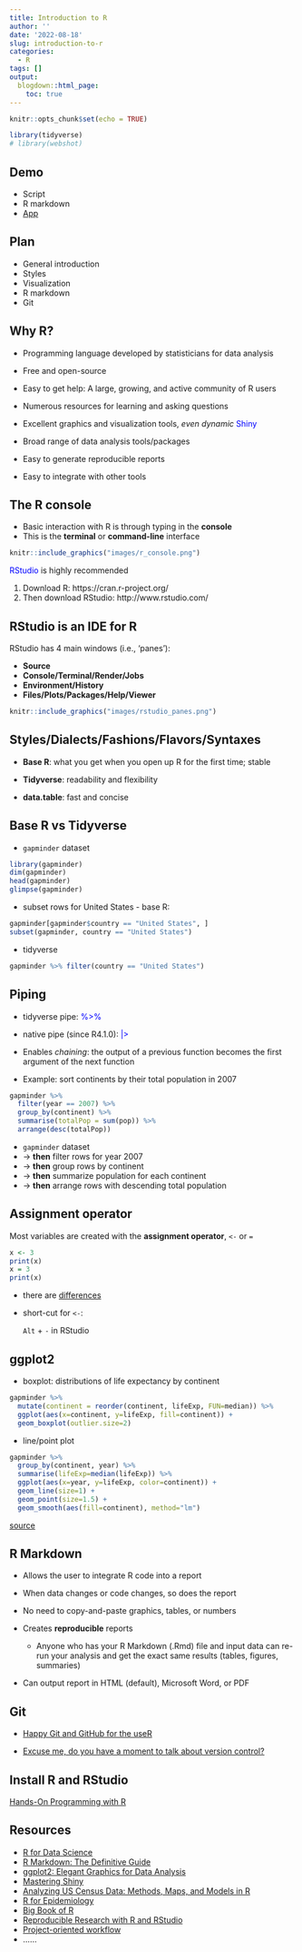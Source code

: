 ```yaml
---
title: Introduction to R
author: ''
date: '2022-08-18'
slug: introduction-to-r
categories:
  - R
tags: []
output:
  blogdown::html_page:
    toc: true 
---
```



```r
knitr::opts_chunk$set(echo = TRUE)

library(tidyverse)
# library(webshot)
```

## Demo

-   Script
-   R markdown
-   [App](https://sites.google.com/view/ganhualu/kids-math) 

## Plan

-   General introduction
-   Styles
-   Visualization
-   R markdown
-   Git

## Why R?

-   Programming language developed by statisticians for data analysis

-   Free and open-source

-   Easy to get help: A large, growing, and active community of R users

-   Numerous resources for learning and asking questions

-   Excellent graphics and visualization tools, *even dynamic* <span style="color:blue">Shiny</span>

-   Broad range of data analysis tools/packages

-   Easy to generate reproducible reports

-   Easy to integrate with other tools

## The R console

-   Basic interaction with R is through typing in the **console**
-   This is the **terminal** or **command-line** interface

```r
knitr::include_graphics("images/r_console.png")
```

<span style="color:blue">RStudio</span> is highly recommended

1.   Download R: https://cran.r-project.org/
2.   Then download RStudio: http://www.rstudio.com/

## RStudio is an IDE for R

RStudio has 4 main windows (i.e., 'panes'):

-   **Source** 
-   **Console/Terminal/Render/Jobs** 
-   **Environment/History** 
-   **Files/Plots/Packages/Help/Viewer**

```r
knitr::include_graphics("images/rstudio_panes.png")
```


## Styles/Dialects/Fashions/Flavors/Syntaxes

-   **Base R**: what you get when you open up R for the first time; stable

-   **Tidyverse**: readability and flexibility

-   **data.table**: fast and concise

## Base R vs Tidyverse

-   `gapminder` dataset

```r
library(gapminder)
dim(gapminder)
head(gapminder)
glimpse(gapminder)
```

-   subset rows for United States - base R:

```r
gapminder[gapminder$country == "United States", ]
subset(gapminder, country == "United States")
```

-   tidyverse
```r
gapminder %>% filter(country == "United States")
```

## Piping

-   tidyverse pipe: <span style="color:blue">%>%</span> 

-   native pipe (since R4.1.0): <span style="color:blue">|></span> 

-   Enables *chaining*: the output of a previous function becomes the first argument of the next function

-   Example: sort continents by their total population in 2007

```r
gapminder %>%
  filter(year == 2007) %>%
  group_by(continent) %>%
  summarise(totalPop = sum(pop)) %>%
  arrange(desc(totalPop))
```
  -   `gapminder` dataset 
  -   $\to$ **then** filter rows for year 2007 
  -   $\to$ **then** group rows by continent 
  -   $\to$ **then** summarize population for each continent 
  -   $\to$ **then** arrange rows with descending total population

## Assignment operator

Most variables are created with the **assignment operator**, `<-` or `=`

```r
x <- 3
print(x)
x = 3
print(x)
```

-   there are [differences](https://stackoverflow.com/questions/1741820/what-are-the-differences-between-and-assignment-operators)

-   short-cut for `<-`: 
      
      `Alt` + `-` in RStudio

## ggplot2

-   boxplot:  distributions of life expectancy by continent

```r
gapminder %>% 
  mutate(continent = reorder(continent, lifeExp, FUN=median)) %>%
  ggplot(aes(x=continent, y=lifeExp, fill=continent)) +
  geom_boxplot(outlier.size=2)
```

-   line/point plot

```r
gapminder %>%
  group_by(continent, year) %>%
  summarise(lifeExp=median(lifeExp)) %>%
  ggplot(aes(x=year, y=lifeExp, color=continent)) +
  geom_line(size=1) + 
  geom_point(size=1.5) +
  geom_smooth(aes(fill=continent), method="lm")
```

[source](http://euclid.psych.yorku.ca/www/psy6135/tutorials/gapminder.html)

## R Markdown

- Allows the user to integrate R code into a report

- When data changes or code changes, so does the report

- No need to copy-and-paste graphics, tables, or numbers

- Creates __reproducible__ reports
  - Anyone who has your R Markdown (.Rmd) file and input data can re-run your analysis and get the exact same results (tables, figures, summaries)
  
- Can output report in HTML (default), Microsoft Word, or PDF

## Git

-   [Happy Git and GitHub for the useR](https://happygitwithr.com/index.html)

-   [Excuse me, do you have a moment to talk about version control?](https://peerj.com/preprints/3159v2/)

## Install R and RStudio

[Hands-On Programming with R](https://rstudio-education.github.io/hopr/starting.html)

## Resources

-   [R for Data Science](https://r4ds.had.co.nz/)
-   [R Markdown: The Definitive Guide](https://bookdown.org/yihui/rmarkdown/)
-   [ggplot2: Elegant Graphics for Data Analysis](https://ggplot2-book.org/)
-   [Mastering Shiny](https://mastering-shiny.org/)
-   [Analyzing US Census Data: Methods, Maps, and Models in R](https://walker-data.com/census-r/index.html)
-   [R for Epidemiology](https://www.r4epi.com/)
-   [Big Book of R](https://www.bigbookofr.com/index.html)
-   [Reproducible Research with R and RStudio](https://github.com/christophergandrud/Rep-Res-Book/tree/master/rep-res-3rd-edition)
-   [Project-oriented workflow](https://www.tidyverse.org/blog/2017/12/workflow-vs-script/)
-   ......